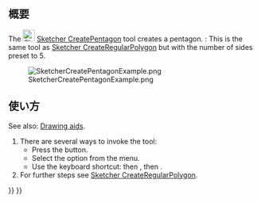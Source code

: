 <languages/>

{{Docnav/ja
|[[Sketcher_CreateSquare/ja|正方形]]
|[[Sketcher_CreateHexagon/ja|正六角形]]
|[[Sketcher_Workbench/ja|スケッチャー]]
|IconL=Sketcher_CreateSquare.svg
|IconR=Sketcher_CreateHexagon.svg
|IconC=Workbench_Sketcher.svg
}}

{{GuiCommand/ja
|Name=Sketcher CreatePentagon
|Name/ja=スケッチャー・正五角形
|MenuLocation=スケッチ → スケッチャージオメトリ → 正五角形
|Workbenches=[[Sketcher_Workbench/ja|スケッチャー]]
|Shortcut={{KEY|G}} {{KEY|P}} {{KEY|5}}
|Version=0.15
|SeeAlso=[[Sketcher_CreateRegularPolygon/ja|スケッチャー・正多角形]]
}}

<span id="Description"></span>
== 概要 ==

The [[Image:Sketcher_CreatePentagon.svg|24px]] [[Sketcher_CreatePentagon|Sketcher CreatePentagon]] tool creates a pentagon. {{Version|1.0}}: This is the same tool as [[Sketcher_CreateRegularPolygon|Sketcher CreateRegularPolygon]] but with the number of sides preset to 5.

[[Image:SketcherCreatePentagonExample.png‎]]

<span id="Usage"></span>
== 使い方 ==

See also: [[Sketcher_Workbench#Drawing_aids|Drawing aids]].

# There are several ways to invoke the tool:
#* Press the {{Button|[[Image:Sketcher_CreatePentagon.svg|16px]] [[Sketcher_CreatePentagon|Pentagon]]}} button.
#* Select the {{MenuCommand|Sketch → Geometries → [[Image:Sketcher_CreatePentagon.svg|16px]] Pentagon}} option from the menu.
#* Use the keyboard shortcut: {{KEY|G}} then {{KEY|P}}, then {{KEY|5}}.
# For further steps see [[Sketcher_CreateRegularPolygon#Usage|Sketcher CreateRegularPolygon]].


{{Docnav/ja
|[[Sketcher_CreateSquare/ja|正方形]]
|[[Sketcher_CreateHexagon/ja|正六角形]]
|[[Sketcher_Workbench/ja|スケッチャー]]
|IconL=Sketcher_CreateSquare.svg
|IconR=Sketcher_CreateHexagon.svg
|IconC=Workbench_Sketcher.svg
}}

{{Sketcher_Tools_navi{{#translation:}}}}
{{Userdocnavi{{#translation:}}}}